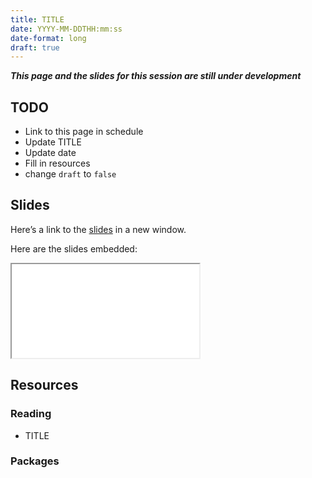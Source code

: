 ```yaml
---
title: TITLE
date: YYYY-MM-DDTHH:mm:ss
date-format: long
draft: true
---
```


***This page and the slides for this session are still under development***

## TODO

- Link to this page in schedule
- Update TITLE
- Update date
- Fill in resources
- change `draft` to `false`

## Slides

Here's a link to the [slides](/slides/09-testing/index.qmd){target="_blank"} in a new window. 

Here are the slides embedded:

<iframe class="slide-deck ar3x2" src="/slides/09-testing/index.html" title="09-testing slides">
</iframe>

## Resources

### Reading

- TITLE

  <LINK>


### Packages
